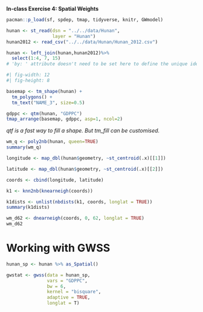 **In-class Exercise 4: Spatial Weights**

```r
pacman::p_load(sf, spdep, tmap, tidyverse, knitr, GWmodel)
```

```r
hunan <- st_read(dsn = "../../data/Hunan", 
                 layer = "Hunan")
hunan2012 <- read_csv("../../data/Hunan/Hunan_2012.csv")

hunan <- left_join(hunan,hunan2012)%>%
  select(1:4, 7, 15)
# 'by: ' attribute doesn't need to be set here to define the unique identifier for left join, as the 2 data sets share a common name identifier already 
```

```r
#| fig-width: 12
#| fig-height: 8

basemap <- tm_shape(hunan) +
  tm_polygons() +
  tm_text("NAME_3", size=0.5)

gdppc <- qtm(hunan, "GDPPC")
tmap_arrange(basemap, gdppc, asp=1, ncol=2)

```

*qtf is a fast way to fill a shape. But tm_fill can be customised.*

```r
wm_q <- poly2nb(hunan, queen=TRUE)
summary(wm_q)

```

```r
longitude <- map_dbl(hunan$geometry, ~st_centroid(.x)[[1]])

latitude <- map_dbl(hunan$geometry, ~st_centroid(.x)[[2]])

coords <- cbind(longitude, latitude)
```

```r
k1 <- knn2nb(knearneigh(coords))

k1dists <- unlist(nbdists(k1, coords, longlat = TRUE))
summary(k1dists)
```

```r
wm_d62 <- dnearneigh(coords, 0, 62, longlat = TRUE)
wm_d62

```

# Working with GWSS
```r
hunan_sp <- hunan %>% as_Spatial()
```

```r
gwstat <- gwss(data = hunan_sp,
               vars = "GDPPC",
               bw = 6,
               kernel = "bisquare",
               adaptive = TRUE,
               longlat = T)
```